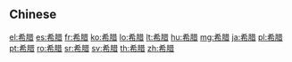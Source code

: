 {{also|希臘}}
==Chinese==
{{zh-see|希臘}}

[[el:希腊]]
[[es:希腊]]
[[fr:希腊]]
[[ko:希腊]]
[[lo:希腊]]
[[lt:希腊]]
[[hu:希腊]]
[[mg:希腊]]
[[ja:希腊]]
[[pl:希腊]]
[[pt:希腊]]
[[ro:希腊]]
[[sr:希腊]]
[[sv:希腊]]
[[th:希腊]]
[[zh:希腊]]